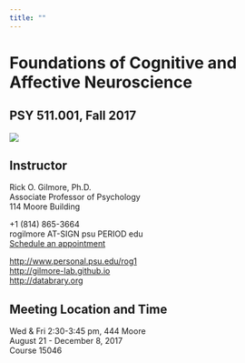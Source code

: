 ```yaml
---
title: ""
---
```


# Foundations of Cognitive and Affective Neuroscience

## PSY 511.001, Fall 2017

<img src="http://socrates.berkeley.edu/~plab/book.jpg"/>

## Instructor

Rick O. Gilmore, Ph.D.</br>
Associate Professor of Psychology</br>
114 Moore Building</br>

+1 (814) 865-3664</br>
rogilmore AT-SIGN psu PERIOD edu</br>
[Schedule an appointment](http://doodle.com/rickgilmore)</br>

[http://www.personal.psu.edu/rog1](http://www.personal.psu.edu/rog1)</br>
[http://gilmore-lab.github.io](http://gilmore-lab.github.io)</br>
[http://databrary.org](http://databrary.org)

## Meeting Location and Time

Wed & Fri 2:30-3:45 pm, 444 Moore</br>
August 21 - December 8, 2017</br>
Course 15046</br>